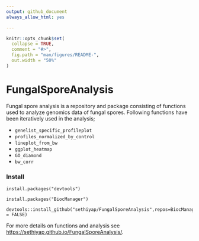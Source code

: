 ```yaml
---
output: github_document
always_allow_html: yes

---
```


<!-- README.md is generated from README.Rmd. Please edit that file -->

```r
knitr::opts_chunk$set(
  collapse = TRUE,
  comment = "#>",
  fig.path = "man/figures/README-",
  out.width = "50%"
)
```

# FungalSporeAnalysis

<!-- <!-- badges: start --> 
<!-- [![platform](https://img.shields.io/badge/R-%3E%20v3.5.1-brightgreen)](https://shields.io/category/platform-support) -->
<!-- <!-- badges: end -->


Fungal spore analysis is a repository and package consisting of functions used to analyze genomics data of fungal spores. Following functions have been iteratively used in the analysis;

- `genelist_specific_profileplot`
- `profiles_normalized_by_control`
- `lineplot_from_bw`
- `ggplot_heatmap`
- `GO_diamond`
- `bw_corr`

### Install

```
install.packages("devtools")

install.packages("BiocManager")

devtools::install_github("sethiyap/FungalSporeAnalysis",repos=BiocManager::repositories(),dependencies=TRUE,build = FALSE)

```

For more details on functions and analysis see <https://sethiyap.github.io/FungalSporeAnalysis/>.

